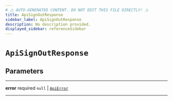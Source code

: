 ```yaml
---
# ⚠️ AUTO-GENERATED CONTENT. DO NOT EDIT THIS FILE DIRECTLY! ⚠️
title: ApiSignOutResponse
sidebar_label: ApiSignOutResponse
description: No description provided.
displayed_sidebar: referenceSidebar
---
```


# `ApiSignOutResponse`

## Parameters

---

**<span className="parameter-name">error</span>** <span className="optional-status">required</span> `null` | [`ApiError`](/reference/docgen/javascript/auth/types/api-error)

---
